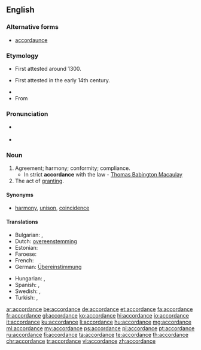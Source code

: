 ==English==

===Alternative forms===
* {{qualifier|obsolete}} [[accordaunce]] 

===Etymology===
* {{sense|compliance}} First attested around 1300.
* {{sense|agreement}} First attested in the early 14th century.
* {{suffix|accord|ance}}
* From {{etyl|fro|en}} {{term|acordance||agreeing, reconciliation, harmony|lang=fro}}

===Pronunciation===
* {{a|US}} {{IPA|/ə.ˈkɔɹd.əns/}}
* {{audio|en-us-accordance.ogg|Audio (US)}}

===Noun===
{{en-noun}}

# Agreement; harmony; conformity; compliance.
#* In strict '''accordance''' with the law - [[w:Thomas Babington Macaulay|Thomas Babington Macaulay]]
# The act of [[granting]].

====Synonyms====
* [[harmony]], [[unison]], [[coincidence]]

====Translations====
{{trans-top|agreement; harmony; conformity}}
* Bulgarian: {{t+|bg|съгласие}},  {{t+|bg|съответствие}}
* Dutch: [[overeenstemming]] {{f}}
* Estonian: {{t|et|vastavus}}
* Faroese: {{t|fo|samsvar|n}}
* French: {{t+|fr|accordance|f}}
* German: [[Übereinstimmung]] {{f}}
{{trans-mid}}
* Hungarian: {{t+|hu|egyetértés}}, {{t+|hu|összhang}}
* Spanish: {{t+|es|acuerdo|m}}, {{t|es|conformidad|f}}
* Swedish: {{t+|sv|enlighet|c}}, {{t+|sv|överensstämmelse|c}}
* Turkish: {{t+|tr|uygunluk}}, {{t+|tr|uyum}}
{{trans-bottom}}

[[ar:accordance]]
[[be:accordance]]
[[de:accordance]]
[[et:accordance]]
[[fa:accordance]]
[[fr:accordance]]
[[gl:accordance]]
[[ko:accordance]]
[[hi:accordance]]
[[io:accordance]]
[[it:accordance]]
[[ku:accordance]]
[[li:accordance]]
[[hu:accordance]]
[[mg:accordance]]
[[ml:accordance]]
[[my:accordance]]
[[ps:accordance]]
[[pl:accordance]]
[[pt:accordance]]
[[ru:accordance]]
[[fi:accordance]]
[[ta:accordance]]
[[te:accordance]]
[[th:accordance]]
[[chr:accordance]]
[[tr:accordance]]
[[vi:accordance]]
[[zh:accordance]]